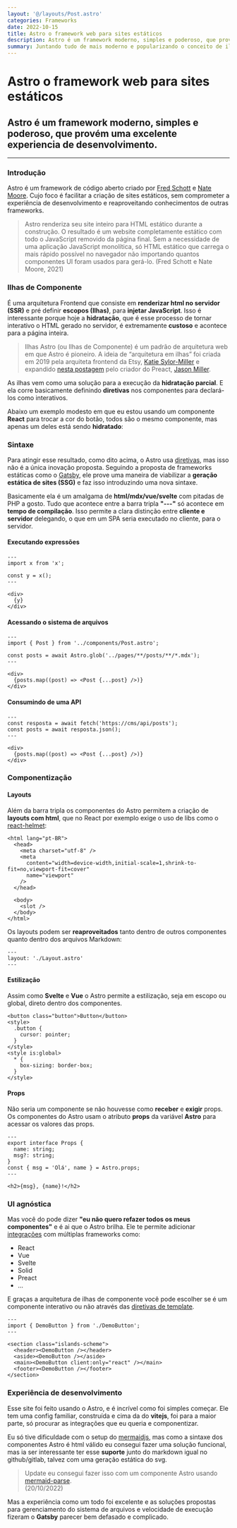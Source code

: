 ```yaml
---
layout: '@/layouts/Post.astro'
categories: Frameworks
date: 2022-10-15
title: Astro o framework web para sites estáticos
description: Astro é um framework moderno, simples e poderoso, que provém uma excelente experiencia de desenvolvimento.
summary: Juntando tudo de mais moderno e popularizando o conceito de ilhas o Astro tem tudo para reavivar o espaço dos sites estáticos.
---
```



# Astro o framework web para sites estáticos

## Astro é um framework moderno, simples e poderoso, que provém uma excelente experiencia de desenvolvimento.

---

### Introdução

Astro é um framework de código aberto criado por [Fred Schott](https://twitter.com/FredKSchott 'Twitter do Fred Schott') e [Nate Moore](https://twitter.com/n_moore 'Twitter do Nate Moore'). Cujo foco é facilitar a criação de sites estáticos, sem comprometer a experiência de desenvolvimento e reaproveitando conhecimentos de outras frameworks.

> Astro renderiza seu site inteiro para HTML estático durante a construção. O resultado é um website completamente estático com todo o JavaScript removido da página final. Sem a necessidade de uma aplicação JavaScript monolítica, só HTML estático que carrega o mais rápido possível no navegador não importando quantos componentes UI foram usados para gerá-lo.
> (Fred Schott e Nate Moore, 2021)

### Ilhas de Componente

É uma arquitetura Frontend que consiste em **renderizar html no servidor (SSR)** e pré definir **escopos (Ilhas)**, para **injetar JavaScript**. Isso é interessante porque hoje a **hidratação**, que é esse processo de tornar interativo o HTML gerado no servidor, é extremamente **custoso** e acontece para a página inteira.

> Ilhas Astro (ou Ilhas de Componente) é um padrão de arquitetura web em que Astro é pioneiro. A ideia de “arquitetura em ilhas” foi criada em 2019 pela arquiteta frontend da Etsy, [Katie Sylor-Miller](https://twitter.com/ksylor 'Twitter da Katie Sylor-Miller') e expandido [nesta postagem](https://jasonformat.com/islands-architecture/ 'Postagem sobre Ilhas de componentes') pelo criador do Preact, [Jason Miller](https://twitter.com/_developit 'Twitter do Jason Miller').

As ilhas vem como uma solução para a execução da **hidratação parcial**. E ela corre basicamente definindo **diretivas** nos componentes para declará-los como interativos.

Abaixo um exemplo modesto em que eu estou usando um componente **React** para trocar a cor do botão, todos são o mesmo componente, mas apenas um deles está sendo **hidratado**:

<IslandsScheme />

### Sintaxe

Para atingir esse resultado, como dito acima, o Astro usa [diretivas](https://docs.astro.build/pt-br/reference/directives-reference/ 'Documentação das diretivas'), mas isso não é a única inovação proposta. Seguindo a proposta de frameworks estáticas como o [Gatsby](https://www.gatsbyjs.com/docs 'Documentação do Gatsby'), ele prove uma maneira de viabilizar a **geração estática de sites (SSG)** e faz isso introduzindo uma nova sintaxe.

Basicamente ela é um amalgama de **html/mdx/vue/svelte** com pitadas de PHP a gosto. Tudo que acontece entre a barra tripla **"---"** só acontece em **tempo de compilação**. Isso permite a clara distinção entre **cliente e servidor** delegando, o que em um SPA seria executado no cliente, para o servidor.

#### Executando expressões

```astro
---
import x from 'x';

const y = x();
---

<div>
  {y}
</div>
```

#### Acessando o sistema de arquivos

```astro
---
import { Post } from '../components/Post.astro';

const posts = await Astro.glob('../pages/**/posts/**/*.mdx');
---

<div>
  {posts.map((post) => <Post {...post} />)}
</div>
```

#### Consumindo de uma API

```astro
---
const resposta = await fetch('https://cms/api/posts');
const posts = await resposta.json();
---

<div>
  {posts.map((post) => <Post {...post} />)}
</div>
```

### Componentização

#### Layouts

Além da barra tripla os componentes do Astro permitem a criação de **layouts com html**, que no React por exemplo exige o uso de libs como o [react-helmet](https://www.npmjs.com/package/react-helmet 'npm react helmet'):

```astro
<html lang="pt-BR">
  <head>
    <meta charset="utf-8" />
    <meta
      content="width=device-width,initial-scale=1,shrink-to-fit=no,viewport-fit=cover"
      name="viewport"
    />
  </head>

  <body>
    <slot />
  </body>
</html>
```

Os layouts podem ser **reaproveitados** tanto dentro de outros componentes quanto dentro dos arquivos Markdown:

```mdx
---
layout: './Layout.astro'
---
```

#### Estilização

Assim como **Svelte** e **Vue** o Astro permite a estilização, seja em escopo ou global, direto dentro dos componentes.

```astro
<button class="button">Button</button>
<style>
  .button {
    cursor: pointer;
  }
</style>
<style is:global>
  * {
    box-sizing: border-box;
  }
</style>
```

#### Props

Não seria um componente se não houvesse como **receber** e **exigir** props. Os componentes do Astro usam o atributo **props** da variável **Astro** para acessar os valores das props.

```astro
---
export interface Props {
  name: string;
  msg?: string;
}
const { msg = 'Olá', name } = Astro.props;
---

<h2>{msg}, {name}!</h2>
```

### UI agnóstica

Mas você do pode dizer **"eu não quero refazer todos os meus componentes"** e é ai que o Astro brilha. Ele te permite adicionar [integrações](https://astro.build/integrations/frameworks/ 'Integrações com o Astro') com múltiplas frameworks como:

- React
- Vue
- Svelte
- Solid
- Preact
- ...

E graças a arquitetura de ilhas de componente você pode escolher se é um componente interativo ou não através das [diretivas de template](https://docs.astro.build/pt-br/reference/directives-reference/ 'Diretivas de template').

```astro
---
import { DemoButton } from './DemoButton';
---

<section class="islands-scheme">
  <header><DemoButton /></header>
  <aside><DemoButton /></aside>
  <main><DemoButton client:only="react" /></main>
  <footer><DemoButton /></footer>
</section>
```

### Experiência de desenvolvimento

Esse site foi feito usando o Astro, e é incrível como foi simples começar. Ele tem uma config familiar, construída e cima da do **vitejs**, foi para a maior parte, só procurar as integrações que eu queria e componentizar.

Eu só tive dificuldade com o setup do [mermaidjs](https://mermaid-js.github.io/mermaid/#/ 'Documentação do Mermaid'), mas como a sintaxe dos componentes Astro é html válido eu consegui fazer uma solução funcional, mas ia ser interessante ter esse **suporte** junto do markdown igual no github/gitlab, talvez com uma geração estática do svg.

> Update eu consegui fazer isso com um componente Astro usando [mermaid-parse](https://github.com/yousifalraheem/mermaid-parse 'Github mermaid parse').<br />
> (20/10/2022)

Mas a experiência como um todo foi excelente e as soluções propostas para gerenciamento do sistema de arquivos e velocidade de execução fizeram o **Gatsby** parecer bem defasado e complicado.
